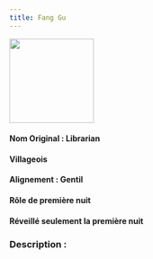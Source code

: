 ```yaml
---
title: Fang Gu
---
```



<img src='/img/blood-on-the-clocktower/roles/fang-gu.png' height='150' />

<Role FANG_GU header />

#### Nom Original : Librarian
#### Villageois
#### Alignement : Gentil 
#### Rôle de première nuit
#### Réveillé seulement la première nuit

### Description :
